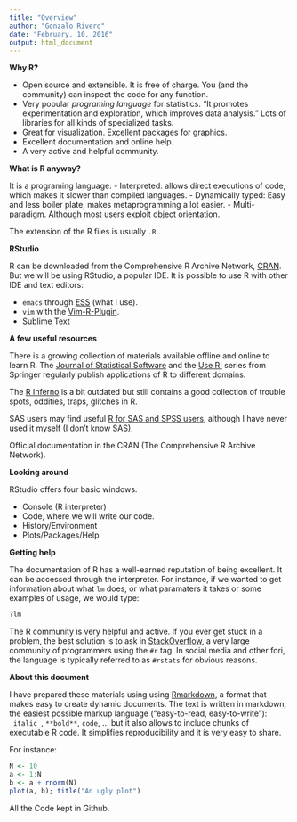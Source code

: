 ```yaml
--- 
title: "Overview"
author: "Gonzalo Rivero"
date: "February, 10, 2016"
output:	html_document
---
```


**Why R?**

- Open source and extensible. It is free of charge. You (and the community) can
  inspect the code for any function. 
- Very popular _programing language_ for statistics. "It promotes experimentation
  and exploration, which improves data analysis." Lots of libraries for all
  kinds of specialized tasks.
- Great for visualization. Excellent packages for graphics.
- Excellent documentation and online help. 
- A very active and helpful community.

**What is R anyway?**

It is a programing language:
- Interpreted: allows direct executions of code, which makes it slower than
  compiled languages.
- Dynamically typed: Easy and less boiler plate, makes metaprogramming a lot easier. 
- Multi-paradigm. Although most users exploit object orientation.

The extension of the R files is usually `.R`

**RStudio**

R can be downloaded from the Comprehensive R Archive Network,
[CRAN](https//cran.r-project.org). But we will be using RStudio, a popular IDE.
It is possible to use R with other IDE and text editors:

- `emacs` through [ESS](http://ess.r-project.org/) (what I use).
- `vim` with the [Vim-R-Plugin](http://www.vim.org/scripts/script.php?script_id=2628).
- Sublime Text

**A few useful resources**

There is a growing collection of materials available offline and online to learn
R. The [Journal of Statistical Software](http://www.jstatsoft.org/index) and the [Use R!](http://www.springer.com/series/6991) series from Springer
regularly publish applications of R to different domains. 

The [R Inferno](http://www.burns-stat.com/documents/books/the-r-inferno/) is a bit outdated but still contains a good collection of
trouble spots, oddities, traps, glitches in R. 

SAS users may find useful
[R for SAS and SPSS users](http://www.springer.com/us/book/9781461406846),
although I have never used it myself (I don't know SAS).

Official documentation in the CRAN (The Comprehensive R Archive Network). 

**Looking around**

RStudio offers four basic windows. 

- Console (R interpreter)
- Code, where we will write our code.
- History/Environment
- Plots/Packages/Help

**Getting help**

The documentation of R has a well-earned reputation of being excellent. It can
be accessed through the interpreter. For instance, if we wanted to get
information about what `lm` does, or what paramaters it takes or some examples
of usage, we would type:
```r
?lm
```

The R community is very helpful and active. If you ever get stuck in a problem, the best solution is to ask in 
[StackOverflow](http://stackoverflow.com/), a very large community of programmers using the `#r` tag. In social media and other fori, the language is typically referred to as `#rstats` for obvious reasons.

**About this document**

I have prepared these materials using using [Rmarkdown](http://rmarkdown.rstudio.com/), a format that makes easy to create dynamic documents. The text is written in markdown, the easiest possible markup language ("easy-to-read, easy-to-write"): `_italic_`, `**bold**`, `code`, ... but it also allows to include chunks of executable R code. It simplifies reproducibility and it is very easy to share. 

For instance:

```r
N <- 10
a <- 1:N
b <- a + rnorm(N)
plot(a, b); title("An ugly plot")
```

All the Code kept in Github. 
